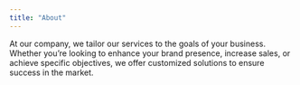 ```yaml
---
title: "About"
---
```


At our company, we tailor our services to the goals of your business. Whether you're looking to enhance your brand presence, increase sales, or achieve specific objectives, we offer customized solutions to ensure success in the market.


